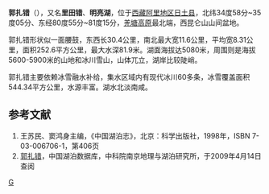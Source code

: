 {{Infobox_lake
 |湖泊名稱 = 郭扎错
 |湖泊照片 = Guozha Cuo 81.08483E 35.02192N.png
 |湖泊照片標題 = 郭扎错卫星影像
 |測深圖 =
 |測深圖標題 =
 |湖泊所在地 = [[中国|中国]][[西藏|西藏]]
 |座標 = {{coord |35|02|N|81|05|E|display=inline,title|scale:500000_type:waterbody_region:CN}}
 |湖泊類別 = 
 |流入 = 
 |流出 = 
 |集水區面積 = 2369.4平方公里
 |集水區國家 =
 |湖泊長度 = 30.4公里
 |湖泊闊度 = 最大11.6公里<br />平均8.31公里
 |湖泊面積 = 252.6平方公里
 |平均深度 = 
 |最深深度 = 81.9
 |水體體積 = 
 |湖水停留時間 =
 |湖岸線長度 = 104公里
 |海拔高度 = 5080米
 |湖中島嶼 =
 |湖邊城鎮 =
}}

'''郭扎错'''（{{bo|z=ཀོ་བཀྲ་མཚོ|w=ko bkra mtsho|t=Kotra Tso}}），又名'''里田错'''、'''明亮湖'''，位于[[西藏|西藏]][[阿里地区|阿里地区]][[日土县|日土县]]，北纬34度58分~35度05分、东经80度55分~81度15分，[[羌塘高原|羌塘高原]]最北端，西昆仑山山间盆地。

郭扎错形状似一面腰鼓，东西长30.4公里，南北最大宽11.6公里，平均宽8.31公里，面积252.6平方公里，最大水深81.9米。湖面海拔达5080米，周围则是海拔5600-5900米的山地和冰川雪山，山体兀立，湖岸比较陡峭。

郭扎错主要依赖冰雪融水补给，集水区域内有现代冰川60多条，冰雪覆盖面积544.34平方公里，水源丰富。湖水北淡南咸。

==参考文献==
# 王苏民、窦鸿身主编，《中国湖泊志》，北京：科学出版社，1998年，ISBN 7-03-006706-1，第406页
# [http://www.lake.csdb.cn/Detail.asp?Code=1558 郭扎错]{{dead link|date=2018年4月 |bot=InternetArchiveBot |fix-attempted=yes }}，中国湖泊数据库，中科院南京地理与湖泊研究所，于2009年4月14日查阅

{{西藏小作品}}
[[Category:日土县湖泊|G]]